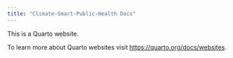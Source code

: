 ```yaml
---
title: "Climate-Smart-Public-Health Docs"
---
```


This is a Quarto website.

To learn more about Quarto websites visit <https://quarto.org/docs/websites>.
